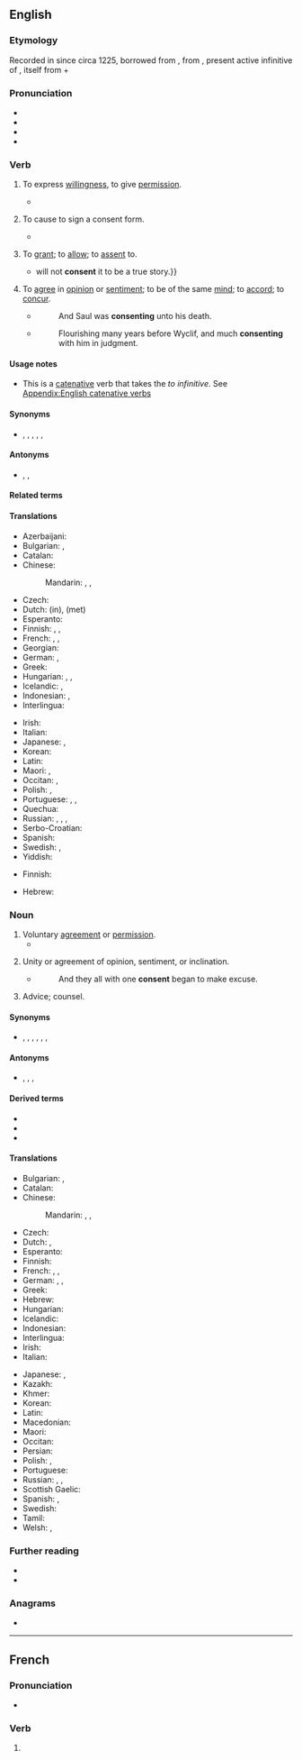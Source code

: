==English==
{{slim-wikipedia}}

===Etymology===
{{root|en|ine-pro|*sent-|id=feel}}
Recorded in {{inh|en|enm|-}} since circa 1225, borrowed from {{der|en|fro|consentir}}, from {{der|en|la|cōnsentīre}}, present active infinitive of {{m|la|cōnsentiō||to feel together}}, itself from {{m|la|com-||with}} + {{m|la|sentiō||to feel}}

===Pronunciation===
* {{IPA|en|/kənˈsɛnt/}}
* {{rhymes|en|ɛnt}}
* {{hyph|en|con|sent}}
* {{audio|en|en-us-consent.ogg|Audio (US)}}

===Verb===
{{en-verb}} {{tlb|en|intransitive}}

# To express [[willingness]], to give [[permission]].
#: {{ux|en|After reflecting a little bit, I've decided to '''consent'''.}}
#* {{RQ:Shakespeare Romeo and Juliet|act=V|scene=i|passage=My poverty, but not my will, '''consents'''.}}
# {{lb|en|medicine}} To cause to sign a consent form.
#* {{quote-journal|en|title=A randomized clinical trial to compare the effectiveness of canine lacebacks with reference to …|- ►maneyjournals.org [HTML]|author=T Usmani|coauthors=KD O'Brien, HV Worthington, S Derwent, et al|journal=Journal of Orthodontics|year=2002|passage=When the patient was '''consented''' to enter the study and registered, a telephone call was made to research assistant}}
# {{lb|en|obsolete}} To [[grant]]; to [[allow]]; to [[assent]] to.
#*{{RQ:Milton Divorce|passage=Interpreters {{...}} will not '''consent''' it to be a true story.}}
# To [[agree]] in [[opinion]] or [[sentiment]]; to be of the same [[mind]]; to [[accord]]; to [[concur]].
#* {{RQ:KJV|Acts|8|1}}
#*: And Saul was '''consenting''' unto his death.
#* {{RQ:Fuller Church}}
#*: Flourishing many years before Wyclif, and much '''consenting''' with him in judgment.

====Usage notes====
* This is a [[catenative]] verb that takes the ''to infinitive''. See [[Appendix:English catenative verbs]]

====Synonyms====
* {{sense|intransitive}} {{l|en|acquiesce}}, {{l|en|agree}}, {{l|en|approve}}, {{l|en|assent}}, {{l|en|concur}}, {{l|en|yes}}

====Antonyms====
* {{sense|intransitive}} {{l|en|disagree}}, {{l|en|object}}, {{l|en|oppose}}

====Related terms====
{{rootsee|en|sent|id=feel}}

====Translations====
{{trans-top|to express willingness}}
* Azerbaijani: {{t+|az|razılaşmaq}}
* Bulgarian: {{t|bg|съгласявам се}}, {{t|bg|съгласен съм}}
* Catalan: {{t+|ca|consentir}}
* Chinese:
*: Mandarin: {{t+|cmn|承諾}}, {{t+|cmn|承诺|tr=chéngnuò}}, {{t+|cmn|同意|tr=tóngyì}}
* Czech: {{t+|cs|souhlasit}}
* Dutch: {{t+|nl|toestemmen}} (in), {{t+|nl|instemmen}} (met)
* Esperanto: {{t+|eo|konsenti}}
* Finnish: {{t+|fi|hyväksyä}}, {{t+|fi|suostua}}, {{t+|fi|myöntyä}}
* French: {{t+|fr|consentir}}, {{t+|fr|approuver}}, {{t+|fr|agréer}}
* Georgian: {{t|ka|თანხმობა}}
* German: {{t+|de|zustimmen}}, {{t+|de|einwilligen}}
* Greek: {{t+|el|συναινώ}}
* Hungarian: {{t+|hu|beleegyezik}}, {{t+|hu|hozzájárul}}, {{t|hu|[[hozzájárulás|hozzájárulását]] [[ad]]ja}}
* Icelandic: {{t|is|samþykkja}}, {{t|is|fallast á}}
* Indonesian: {{t+|id|setuju}}, {{t+|id|rela}}
* Interlingua: {{t|ia|consentir}}
{{trans-mid}}
* Irish: {{t|ga|toiligh}}
* Italian: {{t+|it|consentire}}
* Japanese: {{t+|ja|承諾|tr=しょうだくする, shōdaku suru|alt=承諾する}}, {{t+|ja|同意|tr=どういする, dōi suru|alt=同意する}}
* Korean: {{t|ko|승낙하다, 동의하다}}
* Latin: {{t|la|consentiō}}
* Maori: {{t|mi|whakaae}}, {{t|mi|tatū}}
* Occitan: {{t|oc|consentir}}, {{t+|oc|assentir}}
* Polish: {{t+|pl|zgadzać się}}, {{t|pl|przyzwalać}}
* Portuguese: {{t+|pt|consentir}}, {{t+|pt|aprovar}}, {{t+|pt|deixar}}
* Quechua: {{t|qu|awñiy}}
* Russian: {{t+|ru|соглаша́ться|impf}}, {{t+|ru|согласи́ться|pf}} {{qualifier|agree}}, {{t+|ru|разреша́ть|impf}}, {{t+|ru|разреши́ть|pf}} {{qualifier|permit}}
* Serbo-Croatian: {{t+|sh|suglasnost|f}}
* Spanish: {{t+|es|consentir}}
* Swedish: {{t+|sv|samtycka}}, {{t|sv|[[ge]] [[sitt]] [[samtycke]]}}
* Yiddish: {{t|yi|באַשטיין}}
{{trans-bottom}}

{{trans-top|to cause to sign a consent}}
* Finnish: {{t|fi|[[hankkia]] [[suostumus]]}}
{{trans-mid}}
{{trans-bottom}}

{{checktrans-top}}
* Hebrew: {{t-check|he|להסכים|tr=le'haskym}}
{{trans-mid}}
{{trans-bottom}}

===Noun===
{{en-noun|~}}

# Voluntary [[agreement]] or [[permission]].
#* {{RQ:Florio Montaigne Essayes|chapter=6|book=II|passage=All men know by experience, there be some parts of our bodies which often without any '''consent''' of ours doe stirre, stand, and lye down againe.}}
# {{lb|en|obsolete}} Unity or agreement of opinion, sentiment, or inclination.
#* {{RQ:KJV|Luke|14|18}}
#*: And they all with one '''consent''' began to make excuse.
# {{lb|en|obsolete}} Advice; counsel.

====Synonyms====
* {{sense|voluntary agreement}} {{l|en|agreement}}, {{l|en|approval}}, {{l|en|assent}}, {{l|en|consensualness}}, {{l|en|permission}}, {{l|en|willingness}}, {{l|en|yes}}

====Antonyms====
* {{sense|voluntary agreement}} {{l|en|dissent}}, {{l|en|disagreement}}, {{l|en|opposition}}, {{l|en|refusal}}

====Derived terms====
* {{l|en|consenter}}
* {{l|en|consentaneous}}
* {{l|en|age of consent}}

====Translations====
{{trans-top|voluntary agreement}}
* Bulgarian: {{t+|bg|съгласие|n}}, {{t+|bg|разрешение|n}}
* Catalan: {{t|ca|consentiment|m}}
* Chinese:
*: Mandarin: {{t+|cmn|承諾}}, {{t+|cmn|承诺|tr=chéngnuò}}, {{t+|cmn|同意|tr=tóngyì}}
* Czech: {{t+|cs|souhlas|m}}
* Dutch: {{t+|nl|toestemming|f}}, {{t+|nl|instemming|f}}
* Esperanto: {{t|eo|konsento}}
* Finnish: {{t+|fi|suostumus}}
* French: {{t+|fr|consentement|m}}, {{t+|fr|approbation|f}}, {{t+|fr|agrément}}
* German: {{t+|de|Zustimmung|f}}, {{t+|de|Konsens|m}}, {{t+|de|Einverständnis|n}}
* Greek: {{t+|el|συναίνεση|f}}
* Hebrew: {{t|he|הסכמה|f|tr=haskama}}
* Hungarian: {{t+|hu|beleegyezés}}
* Icelandic: {{t|is|samþykki|n}}
* Indonesian: {{t+|id|setuju|alt=persetujuan}}
* Interlingua: {{t|ia|consentimento}}
* Irish: {{t|ga|deoin|f}}
* Italian: {{t+|it|consenso|m}}
{{trans-mid}}
* Japanese: {{t+|ja|承諾|tr=[[しょうだく]], shōdaku}}, {{t+|ja|同意|tr=[[どうい]], dōi}}
* Kazakh: {{t+|kk|келісім}}
* Khmer: {{t|km|ការយល់ព្រម|tr=kaa yʊəl prɔɔm}}
* Korean: {{t|ko|승낙, 동의}}
* Latin: {{t|la|consensiō|f}}
* Macedonian: {{t|mk|согласност|f}}
* Maori: {{t|mi|kupu whakaae}}
* Occitan: {{t|oc|consentiment|m}}
* Persian: {{t+|fa|رضایت|tr=rezâyat|sc=fa-Arab}}
* Polish: {{t+|pl|zgoda|f}}, {{t+|pl|pozwolenie|n}}
* Portuguese: {{t+|pt|consentimento|m}}
* Russian: {{t+|ru|разреше́ние|n}} {{qualifier|permission}}, {{t+|ru|дозволе́ние|n}} {{qualifier|permission}}, {{t+|ru|согла́сие|n}} {{qualifier|agreement}}
* Scottish Gaelic: {{t|gd|aonta|m}}
* Spanish: {{t+|es|consentimiento|m}}, {{t|es|venia}}
* Swedish: {{t+|sv|samtycke|n}}
* Tamil: {{t+|ta|சம்மதம்}}
* Welsh: {{t|cy|cydsyniad|m}}, {{t|cy|caniatâd|m}}
{{trans-bottom}}

===Further reading===
* {{R:OneLook}}
* {{R:Century 1911}}

===Anagrams===
* {{anagrams|en|a=cennost|nocents}}

----

==French==

===Pronunciation===
* {{fr-IPA|consant|pos=v}}

===Verb===
{{head|fr|verb form}}

# {{inflection of|fr|consentir||3|s|pres|indc}}